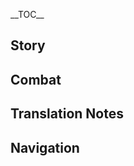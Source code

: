 {{CharacterTabs}}
{{LanguageTabs}}
{{Stub|1={{Meta/VO|tl=1|Japanese}}}}
__TOC__
==Story==
{{VO/Story
|character           = {{ROOTPAGENAME}}
|language            = ja
|name                = 神里綾人

|vo_01_01_title      = 初めまして…
|vo_01_01_subtitle   = Hello
|vo_01_01_file       = VO_{language}{character} Hello.ogg
|vo_01_01_tx         = 貴方のことは度々綾華から聞いています。しかし、公務が忙しかったこともあり、なかなかお会いできませんでした。神里家当主、神里綾人。以後お見知りおきを。
|vo_01_01_rm         = Anata no koto wa tabitabi Ayaka kara kiite imasu. Shikashi, koumu ga isogashikatta koto mo ari, nakanaka oai dekimasen deshita. Kamisato-ke toushu, Kamisato Ayato. Igo omishirioki wo.
|vo_01_01_tl         = 

|vo_02_01_title      = 世間話・若旦那
|vo_02_01_subtitle   = Chat: Spoiled
|vo_02_01_file       = VO_{language}{character} Chat - Spoiled.ogg
|vo_02_01_tx         = 何か忘れているような…まあいいでしょう。また思い出したら、誰かに届けてもらえばいいだけのことです。
|vo_02_01_rm         = Nani ka wasurete iru you-na... Maa ii deshou. Mata omoidashitara, dare ka ni todokete moraeba ii dake no koto desu.
|vo_02_01_tl         = 

|vo_02_02_title      = 世間話・仕掛け
|vo_02_02_subtitle   = Chat: Reel Them In
|vo_02_02_file       = VO_{language}{character} Chat - Reel Them In.ogg
|vo_02_02_tx         = 仕掛けは十分、そろそろ回収するとしましょう…
|vo_02_02_rm         = Shikake wa juubun, sorosoro kaishuu suru to shimashou...
|vo_02_02_tl         = 

|vo_02_03_title      = 世間話・悪趣味
|vo_02_03_subtitle   = Chat: Perverse Pleasure
|vo_02_03_file       = VO_{language}{character} Chat - Perverse Pleasure.ogg
|vo_02_03_tx         = 慌てふためきはしても私を止めるほどの勇気はない、家臣たちのあのときの表情を思い出すと…ふふっ、滑稽で仕方ありませんね。…さて、行くとしましょう。たまには散歩をするというのも悪くありません。
|vo_02_03_rm         = Awate futameki wa shite mo watashi wo tomeru hodo no yuuki wa nai, kashin-tachi no ano toki no hyoujou wo omoidasu to... Fufu', kokkei de shikata arimasen ne. ...Sate, iku to shimashou. Tama ni wa sanpo wo suru to iu no mo aku arimasen.
|vo_02_03_tl         = 

|vo_03_01_title      = 雨の日…
|vo_03_01_subtitle   = When It Rains
|vo_03_01_file       = VO_{language}{character} When It Rains.ogg
|vo_03_01_tx         = とりあえず、雨宿りしませんか？ご安心を、傘ならすぐ届きますから。
|vo_03_01_rm         = Toriaezu, amayadori shimasen ka? Goanshin wo, kasa nara sugu todokimasu kara.
|vo_03_01_tl         = 

|vo_03_02_title      = 雷の日…
|vo_03_02_friendship = 4
|vo_03_02_subtitle   = When Thunder Strikes
|vo_03_02_file       = VO_{language}{character} When Thunder Strikes.ogg
|vo_03_02_tx         = まだ幼い頃、綾華は雷に怯えていました。そんなあの子に、雷鳴とは将軍様のお声なのだと母上が教えたのです。それ以来、あの子は雷が鳴るたびに、一心に耳を傾けるようになりました。まるで、将軍様のお言葉を理解しようとするかのように。
|vo_03_02_rm         = Mada osanaikoro, Ayaka wa kaminari ni obiete imashita. Sonna ano ko ni, Narukami to wa Shougun-sama no okoe na no da to hahaue ga oshieta no desu. Sore irai, ano ko wa kaminari ga naru tabi ni, isshin ni mimi wo katamukeru you ni narimashita. Maru de, Shougun-sama no okotoba wo rikai shiyou to suru ka no you ni.
|vo_03_02_tl         = 

|vo_03_03_title      = 雪の日…
|vo_03_03_subtitle   = When It Snows
|vo_03_03_file       = VO_{language}{character} When It Snows.ogg
|vo_03_03_tx         = この雪景色は…何年も前に見たあの白雪にそっくりですね…
|vo_03_03_rm         = Kono yukigeshiki wa... Nannen mo mae ni mita ano shirayuki ni sokkuri desu ne...
|vo_03_03_tl         = 

|vo_03_04_title      = 晴れの日…
|vo_03_04_subtitle   = When the Sun Is Out
|vo_03_04_file       = VO_{language}{character} When the Sun Is Out.ogg
|vo_03_04_tx         = 陽光の下でくつろげるなど、滅多にないことです。
|vo_03_04_rm         = Youkou no shita de kutsurogeru nado, metta ni nai koto desu.
|vo_03_04_tl         = 

|vo_03_05_title      = 風の日…
|vo_03_05_subtitle   = When It's Windy
|vo_03_05_file       = VO_{language}{character} When It's Windy.ogg
|vo_03_05_tx         = そよ風のように些細な「思いがけないこと」であっても、結果を左右してしまうことがあります…ふふっ。
|vo_03_05_rm         = Soyokaze no you ni sasai-na "omoi ga kenai koto" de atte mo, kekka wo sayuu shite shimau koto ga arimasu... Fufu'.
|vo_03_05_tl         = 

|vo_03_06_title      = 暴風の日…
|vo_03_06_subtitle   = When the Wind Is Blowing
|vo_03_06_file       = VO_{language}{character} When the Wind Is Blowing.ogg
|vo_03_06_tx         = 大半の人は強風に目を閉じ、歩みを止めてしまいます。その勢いに乗じて進める者は、ほんの一握りです。
|vo_03_06_rm         = Taihan no hito wa kyoufuu ni me wo toji, ayumi wo tomete shimaimasu. Sono ikioi ni joujite susumeru mono wa, hon no hitonigiri desu.
|vo_03_06_tl         = 

|vo_04_01_title      = おはよう…
|vo_04_01_subtitle   = Good Morning
|vo_04_01_file       = VO_{language}{character} Good Morning.ogg
|vo_04_01_tx         = お早うございます。早朝の空気は、剣の鍛錬と心を休めるのに最適です。よほどのことがない限り、公務は行いません。いかがでしょう、私と手合わせをしてみませんか？
|vo_04_01_rm         = Ohayou gozaimasu. Souchou no kuuki wa, ken no tanren to kokoro wo yasumeru no ni saiteki desu. Yo hodo no koto ga nai kiri, koumu wa okonaimasen. Ikaga deshou, watashi to teawase wo shite mimasen ka?
|vo_04_01_tl         = 

|vo_04_02_title      = こんにちは…
|vo_04_02_subtitle   = Good Afternoon
|vo_04_02_file       = VO_{language}{character} Good Afternoon.ogg
|vo_04_02_tx         = 昼餉に何か食べたいものがあれば、家臣に申し付けてください。大事な客人ですから、きっと彼らも最善を尽くしてくれるでしょう。
|vo_04_02_rm         = Chuushoku ni nani ka tabetai mono ga areba, kashin ni moushitsukete kudasai. Daiji-na kyakujin desu kara, kitto karera mo saizen wo zuku shite kureru deshou.
|vo_04_02_tl         = 

|vo_04_03_title      = こんばんは…
|vo_04_03_friendship = 4
|vo_04_03_subtitle   = Good Evening
|vo_04_03_file       = VO_{language}{character} Good Evening.ogg
|vo_04_03_tx         = こんな時間に私を訪ねて来たのですから、夕餉を食べていきませんか？
|vo_04_03_rm         = Konna jikan ni watashsi wo tazunete kita no desu kara, yuuge wo tebete ikimasen ka?
|vo_04_03_tl         = 

|vo_04_04_title      = おやすみ…
|vo_04_04_subtitle   = Good Night
|vo_04_04_file       = VO_{language}{character} Good Night.ogg
|vo_04_04_tx         = そろそろ就寝の時間ですね。先に下がっていてください、私はまだ眠くないので…おや、貴方でしたか。私は残りの仕事を終わらせてから休みます、貴方も早めに休んでください。
|vo_04_04_rm         = Sorosoro shuushin no jikan desu ne. Saki ni sagatte ite kudasai, watashi wa mada akarukunai no de... Oya, anata deshita ka. Watashi wa nokori no shigoto wa owarasete kara yasumimasu, anata mo hayame ni yasunde kudasai.
|vo_04_04_tl         = 

|vo_05_01_title      = 神里綾人自身について・対価
|vo_05_01_subtitle   = About {character}: Price to Pay
|vo_05_01_file       = VO_{language}{character} About {character} - Price to Pay.ogg
|vo_05_01_tx         = あらゆるものには対価が存在します。通常では手の届かないものを求めるのであれば、常人の想像を超える対価を払わなければなりません。
|vo_05_01_rm         = Arayuru mono ni wa taika ga sonzai shimasu. Tsuujou de wa te no todokanai mono wo motomeru no de areba, joujin no souzou wo koeru taika wo harawanakereba narimasen.
|vo_05_01_tl         = 

|vo_05_02_title      = 神里綾人自身について・手段
|vo_05_02_friendship = 4
|vo_05_02_subtitle   = About {character}: Methodology
|vo_05_02_file       = VO_{language}{character} About {character} - Methodology.ogg
|vo_05_02_tx         = 私は手段にこだわりません。結果さえ得られれば、何の問題もありませんからね。
|vo_05_02_rm         = Watashi wa shudan ni kodawarimasen. Kekka sae erarereba, nani no mondai mo arimasen kara ne.
|vo_05_02_tl         = 

|vo_06_01_title      = 面白い事について…
|vo_06_01_quest      = Omnipresence Over Mortals
|vo_06_01_subtitle   = About Us: Most Entertaining
|vo_06_01_file       = VO_{language}{character} About Us - Most Entertaining.ogg
|vo_06_01_tx         = ふふっ、貴方たちが天領奉行でやったことは耳に入っていますよ。あの九条の爺さんをひどく怒らせたらしいですね…しかも、髪の毛が抜け落ちてしまうほどの勢いだったとか。そんな方は滅多にいません。この目で見ることができなくて、実に残念です…
|vo_06_01_rm         = Fufu', anata-tachi ga Tenryou-bugyou de yatta koto wa mimi ni haitte imasu yo. Ano Kujou no jii-san wo hiboku ikaraseta rashii desu ne... Shikamo, kami no te ga nukeochite shimau hodo no ikioi datta to ka. Sonna kata wa metta ni imasen. Kono me de miru koto ga dekinakute, jitsu ni zannen desu...
|vo_06_01_tl         = 

|vo_06_02_title      = 信頼について…
|vo_06_02_friendship = 6
|vo_06_02_subtitle   = About Us: Trust
|vo_06_02_file       = VO_{language}{character} About Us - Trust.ogg
|vo_06_02_tx         = 他人を信用することは、そう易々とできることではありません。特に地位の高い者であれば尚更のこと。たった一つの過ちによって、誰かの命を犠牲にしなければならないことも珍しくないのですから。しかし、貴方が私を信頼してくれている以上、私も当然、それに応えなければなりませんね。
|vo_06_02_rm         = Tanin wo shin'you suru koto wa, sou yasuyasu to dekiru koto de wa arimasen. Toku ni chii no takai mono de areba naosara no koto. Tatta hitotsu no ayamachi ni yotte, dare ka no inochi wo gisei ni shinakereba naranai koto mo mezurashiku nai no desu kara. Shikashi, anata ga watashi wo shinrai shite kurete iru ijou, watashi mo touzen, sore ni kotaenakereba narimasen ne.
|vo_06_02_tl         = 

|vo_07_01_title      = 「神の目」について…
|vo_07_01_friendship = 4
|vo_07_01_subtitle   = About the Vision
|vo_07_01_file       = VO_{language}{character} About the Vision.ogg
|vo_07_01_tx         = せっかく「神の目」という便利な代物を持っているのですから、ちゃんと活用しなくてはなりませんね。このように手のひらで輝いているということは、これもさぞかし幸せなのでしょう。
|vo_07_01_rm         = Sekkaku "Kami no Me" to iu benri-na shiromono wo motte iru no desu kara, chanto katsuyou shinakute wa narimasen ne. Kono you ni te no hira de kagayaite iru to iu koto wa, kore mo sazokashi shiawase na no deshou.
|vo_07_01_tl         = 

|vo_07_02_title      = シェアしたいこと…
|vo_07_02_subtitle   = Something to Share
|vo_07_02_file       = VO_{language}{character} Something to Share.ogg
|vo_07_02_tx         = 落ちた花を火鉢に放り込むと、炎によって一瞬だけ生気をみなぎらせます。花が最後に見せるその鮮やかな姿は、炎の輝きをも凌駕するものです。たとえ刹那の出来事だとしても、それは花の短い一生を意味あるものにするでしょう。
|vo_07_02_rm         = Ochita hana wo hibachi ni hourikomu to, honoo ni yotte isshun dake seiki wo minagirasemasu. Hana ga saigo ni miseru sono azayaka-na sugata wa, honoo no kagayaki wo mo ryouga suru mono desu. Tatoe setsuna no dekigoto da to shite mo, sore wa hana no mijikai isshou wo imi aru mono ni suru deshou.
|vo_07_02_tl         = 

|vo_07_03_title      = 興味のあること…
|vo_07_03_subtitle   = Interesting Things
|vo_07_03_file       = VO_{language}{character} Interesting Things.ogg
|vo_07_03_tx         = ペットと言えば、ええ、私は犬が好きなんです。猫の気ままなところも悪くはありませんが、飼い主の命令に従順なのは犬だけですから。忠実で素直で…ふふっ、なんとも愛らしいものです。
|vo_07_03_rm         = Petto to ieba, ee, watashi wa inu ga suki nan desu. Neko no kimama-na tokoro mo waruku wa arimasen ga, kainushi no meirei ni juujuun-na no wa inu dake desu kara. Chuujitsu de sunao de... Fufu', nanto mo airashii mono desu.
|vo_07_03_tl         = 

|vo_08_01_title      = 神里綾華について…
|vo_08_01_friendship = 4
|vo_08_01_subtitle   = About Kamisato Ayaka
|vo_08_01_file       = VO_{language}{character} About Kamisato Ayaka.ogg
|vo_08_01_tx         = 私は綾華の能力を信頼しています。ただ、あの子にはやはり、純粋なままでいて欲しいのです。権力争いに巻き込まれる必要はなく、人間の裏の顔に立ち向かう必要もない。そういうものはすべて、兄である私が一つ一つ片づけますから…おっと、つい話しすぎてしまいましたね。今のは、二人だけの秘密にしてください。
|vo_08_01_rm         = Watashi wa Ayaka no nouryoku wo shinrai shite imasu. Tada, ano ko ni wa yahari, junsui-na mama de ite hoshii no desu. Kenryoku arasoi ni makikomareru hitsuyou wa naku, ningen no ura no kao ni tachimukau hitsuyou mo nai. Sou iu mono wa subete, ani de aru watashi ga hitotsu hitotsu katadzukemasu kara... Otto, tsui hanashi sugite shimaimashita ne. Ima no wa, futari dake no himitsu ni shite kudasai.
|vo_08_01_tl         = 

|vo_08_02_title      = トーマについて…
|vo_08_02_friendship = 4
|vo_08_02_subtitle   = About Thoma
|vo_08_02_file       = VO_{language}{character} About Thoma.ogg
|vo_08_02_tx         = トーマの神里家に対する忠誠心は確かです。昔、終わりのない争いに巻き込まれたくなければ、早くここを離れたほうがいいと言って、どのような反応をするか試したことがあります。それでもトーマはこの地に留まり、神里家と共に歩んできてくれました。このご時世、絶対の信頼を寄せられる人は少なくなってしまいましたが、トーマは間違いなくその内の一人です。
|vo_08_02_rm         = Tooma no Kamisato-ke ni taisuru chuuseishin wa tashika desu. Mukashi, owari no nai arasoi ni makikomaretaku nakereba, hayaku koko wo hanareta hou ga ii to itte, dono you-na hannou wo suru ka tameshita koto ga arimasu. Sore de mo Tooma wa kono chi ni todomari, Kamisato-ke to tomo ni ayundekite kuremashita. Kono gojisei, zettai no shinrai wo yoserareru hito wa sukunaku natte shimaimashita ga, Tooma wa machigainaku sono uchi no hitori desu.
|vo_08_02_tl         = 

|vo_08_03_title      = 早柚について…
|vo_08_03_friendship = 4
|vo_08_03_subtitle   = About Sayu
|vo_08_03_file       = VO_{language}{character} About Sayu.ogg
|vo_08_03_tx         = 普段は怠けているように見えますが、大事を成す時にはしっかりと手を貸してくれます。貴方もよくご存じでしょう？
|vo_08_03_rm         = Fudan wa namakete iru you ni miemasu ga, daiji wo nasu toki ni wa shikkari to te wo kashite kuremasu. Anata mo yoku gozonji deshou?
|vo_08_03_tl         = 

|vo_08_04_title      = 宵宮について…
|vo_08_04_friendship = 4
|vo_08_04_subtitle   = About Yoimiya
|vo_08_04_file       = VO_{language}{character} About Yoimiya.ogg
|vo_08_04_tx         = あの…陽気な花火屋の店主のことですか？神里家とはかなり親しい間柄で、綾華とも年齢が近く、仲が良いようです。それに、彼女のはっきりと物を言う性格にも、綾華なら頭を悩ませることはないでしょう。何しろ、あの子は幼い頃から自分の本心に忠実でしたから。
|vo_08_04_rm         = Ano... Youki-na hanabiya no tenshu no koto desu ka? Kamisato-ke to wa kanari shitashi aidagara de, Ayaka to mo nenrei ga chikaku, naka ga ii you desu. Sore ni, kanojo no hakkiri to mono wo iu seikaku ni mo, Ayaka nara atama wo nayamaseru koto wa nai deshou. Nani shiro, ano ko wa osanai koro kara jibun no honshin ni chuujitsu deshita kara.
|vo_08_04_tl         = 

|vo_08_05_title      = 雷電将軍について…
|vo_08_05_friendship = 4
|vo_08_05_quest      = Omnipresence Over Mortals
|vo_08_05_subtitle   = About the Raiden Shogun
|vo_08_05_file       = VO_{language}{character} About the Raiden Shogun.ogg
|vo_08_05_tx         = 「永遠」を追い求めるあまり、将軍様ご自身のみならず…稲妻の全ての者が、少なからぬ犠牲を支払いました。傷が癒えるまでに時間はかかりますが、政局の調停者として、私は自身の役割を全うしましょう。
|vo_08_05_rm         = "Eien" wo oimotomeru amari, Shougun-sama gojishin no minarazu... Inazuma no subete no mono ga, sukunakaranu gisei wo shiharaimashita. Kizu ga ieru made ni jikan wa kakarimasu ga, seikyoku no chouteisha to shite, watashi wa jishin no yakuwari wo mattou shimashou.
|vo_08_05_tl         = 

|vo_08_06_title      = 八重神子について…
|vo_08_06_friendship = 4
|vo_08_06_subtitle   = About Yae Miko
|vo_08_06_file       = VO_{language}{character} About Yae Miko.ogg
|vo_08_06_tx         = 神里家は宮司様にお世話になっていますが、どうやらあの方は私が気に食わないようですね。私を「若造」などと呼ぶところを、あなたも聞いたことがあるのではないですか？<br />…ただ、たまに仕事の関係でお会いしたときは、互いに自らの考えを持ちつつも、うまく連携が取れるんです。あの感覚は悪くありません。頭の切れる方と仕事をすると、とても効率がいい。それに…たとえ嫌われていたとしても、私がいなければ彼女の「奇想天外な名案」を実現することは不可能。宮司様も、その事実は認めざるを得ないでしょう。
|vo_08_06_rm         = Kamisato-ke wa Guuji-sama ni osewa ni natte imasu ga, dou yara ano kata wa watashi ga ki ni kuwanai you desu ne. Watashi wo "wakazou" nado to yobu to koro wo, anata mo kiita koto ga aru no de wa nai desu ka?<br/>...Tada, tama ni shigoto no kankei de oaishita toki wa, tagai ni mizukara no kangae wo mochitsutsumo, umaku renkei ga toreru ndesu. Ano kankaku wa waruku arimasen. Atama no kirerukata to shigoto wo suru to, totemo kouritsu ga ii. Sore ni... Tatoe kirawarete ita to shite mo, watashi ga inakereba kanojo no "kisoutengai-na meian" wo jitsugen suru koto wa fukanou. Guuji-sama mo, sono jijitsu wa mitomezaru wo enai deshou.
|vo_08_06_tl         = 

|vo_08_07_title      = 九条裟羅について…
|vo_08_07_friendship = 4
|vo_08_07_subtitle   = About Kujou Sara
|vo_08_07_file       = VO_{language}{character} About Kujou Sara.ogg
|vo_08_07_tx         = 九条の爺さんは優れた策で、鋭い刀を研ぐことに成功しました。しかし残念ながら、その刀を振るえるほどの器ではなかったようです。
|vo_08_07_rm         = Kujou no jii-san wa sugureta saku de, surudoi katana wo togu koto ni seikou shimashita. Shikashi zannen nagara, sono katana wo furueru hodo no utsuwa de wa nakatta you desu.
|vo_08_07_tl         = 

|vo_08_08_title      = 楓原万葉について…
|vo_08_08_friendship = 4
|vo_08_08_subtitle   = About Kaedehara Kazuha
|vo_08_08_file       = VO_{language}{character} About Kaedehara Kazuha.ogg
|vo_08_08_tx         = 楓原家はかつて神里家の配下にありました。我々の先祖は彼らを守り抜くことができませんでしたが、私の代になっても彼に目をかける責務は残っています。一族を復興させることはできなくとも、天領奉行の追跡から逃がすことくらいなら可能でしょう。
|vo_08_08_rm         = Kaedehara-ke wa katsute Kamisato-ke no haika ni arimashita. Wareware no senzo wa karera wo mamorinuku koto ga dekimasen deshita ga, watashi no dai ni natte mo kare ni me wo kakeru sekimu wa nokotte imasu. Ichizoku wo fukkou saseru koto wa dekinakute mo, Tenryou-bugyou no tsuiseki kara nigasu koto kurai nara kanou deshou.
|vo_08_08_tl         = 

|vo_08_09_title      = 荒瀧一斗について…
|vo_08_09_friendship = 4
|vo_08_09_subtitle   = About Arataki Itto
|vo_08_09_file       = VO_{language}{character} About Arataki Itto.ogg
|vo_08_09_tx         = あの者は実に面白い。大人しい性格のオニカブトムシを戦わせるなんて、意外性満点です。あの時、彼に少し指導したのはただの気まぐれに過ぎませんが、まさか私のことを兄と慕ってくれるとは…しかも未だに「綾人の兄貴」の身分を知らないのです。別に…ふふっ、単純な人は嫌いではありませんよ。
|vo_08_09_rm         = Ano mono wa jitsu ni omoshiroi. Otonashii seikaku no onikabutomutsu wo tatakawaseru nante, igaisei manten desu. Ano toki, kare ni sukoshi shidou shita no wa tada no kimagure ni sugimasen ga, masaka watashi no koto wo ani to shitatte kureru to wa... Shika mo imada ni "Ayato no aniki" no mibun wo shiranai no desu. Betsu ni... Fufu', tanjun-na hito wa kirai de wa arimasen yo.
|vo_08_09_tl         = 

|vo_08_10_title      = 凝光について…
|vo_08_10_friendship = 4
|vo_08_10_subtitle   = About Ningguang
|vo_08_10_file       = VO_{language}{character} About Ningguang.ogg
|vo_08_10_tx         = 璃月七星の「天権」様のことですか。彼女の手腕なら少し耳にしたことがあります。そういえば、私の所蔵品に限定版の「璃月千年」があるのですが、興味はありますか？そうだ、今から家臣に持ってきてもらって、一局いかがでしょう？
|vo_08_10_rm         = Riiywe Shichisei no "Tenchuen"-sama no koto desu ka. Kanojo no shuwan nara sukoshi mimi ni shita koto ga arimasu. Sou ieba, watashi no shozouhin ni genteiban no "Riiywe Sennen" ga aru no desu ga, kyoumi wa arimasu ka? Sou da, ima kara kashin ni motte kite moratte, ikkyoku ikaga deshou?
|vo_08_10_tl         = 

|vo_09_01_title      = 神里綾人を知る・1
|vo_09_01_subtitle   = More About {character}: I
|vo_09_01_file       = VO_{language}{character} More About {character} - 01.ogg
|vo_09_01_tx         = 私について、ですか？世の中、知らないほうがいいことがあることくらい、貴方ならご存知ですよね？今度、機会があればまたお話ししましょう。
|vo_09_01_rm         = Watashi ni tsuite, desu ka? Yo no naka, shiranai hou ga ii koto ga aru koto kurai, anata nara gozonji desu yo ne? Kondo, kikai ga areba mata ohanashi shimashou.
|vo_09_01_tl         = 

|vo_09_02_title      = 神里綾人を知る・2
|vo_09_02_friendship = 3
|vo_09_02_subtitle   = More About {character}: II
|vo_09_02_file       = VO_{language}{character} More About {character} - 02.ogg
|vo_09_02_tx         = 私の感性が…ズレている？はぁ…どうやら何か誤解されているようですね、これは弁解をしなければ。確かに大抵の場合、私は人の困った顔を見るのが好きです。しかし、それがどうしてまずいのでしょうか？貴方も隣で飛んでいるちびっこをからかったりしますよね？
|vo_09_02_rm         = Watashi no kansei ga... zurete iru? Haa... Dou yara nani ka gokai sarete iru you desu ne, kore wa benkai wo shinakereba. Tashika ni taitei no baai, watashi wa hito no komatta kao wo miro no ga suki desu. Shikashi, sore ga doushite mazui no deshou ka? Anata mo tonari de tonde iru chibikko wo kara kattari shimasu yo ne?
|vo_09_02_tl         = 

|vo_09_03_title      = 神里綾人を知る・3
|vo_09_03_friendship = 4
|vo_09_03_subtitle   = More About {character}: III
|vo_09_03_file       = VO_{language}{character} More About {character} - 03.ogg
|vo_09_03_tx         = 三奉行は、一見穏やかな関係に見えますが、実際は裏での牽制やいがみ合いが絶えません。あの老いぼれたちの相手をするのは、あまり楽しくはないのですが…。ただ、これだけは知っておいていただきたい…昔は神里家の安寧のため、今は稲妻の情勢のため、私は神里家の名に泥を塗るような行動をしたことは一度もありませんよ。
|vo_09_03_rm         = San-bugyou wa, ikken odayaka-na kankei ni miemasu ga, jissai wa ura de no kensei ya igamiai ga taemasen. Ano oibore-tachi no aite wo suru no wa, amari tanoshiku wa nai no desu ga.... Tada, kore dake wa shitte oite itadakitai... Mukashi wa Kamisato-ke no anrei no tame, ima wa Inazuma no jousei no tame, watashi wa Kamisato-ke no na ni doro wo nuru you-na koudou wo shita koto wa ichido mo arimasen yo.
|vo_09_03_tl         = 

|vo_09_04_title      = 神里綾人を知る・4
|vo_09_04_friendship = 5
|vo_09_04_subtitle   = More About {character}: IV
|vo_09_04_file       = VO_{language}{character} More About {character} - 04.ogg
|vo_09_04_tx         = 終末番ですか？貴方になら話してもいいでしょう。あれは神里家当主直属の秘密部隊であり、父上の死後、私が引き継ぎました。表立って解決できないことがあれば、終末番が処理してくれます。成員のほとんどは孤児で、幼い頃に組織に引き取られた者です。こうして、彼らは自然と忠誠心を抱くようになり、成長していきます。私も安心して任務を与えられるというわけです。
|vo_09_04_rm         = Shuumatsuban desu ka? Anata ni nara hanashite mo ii deshou. Are wa Kamisato-ke toushu chokuzoku no himitsu butai de ari, chichiue no shigo, watashi ga hikitsugimashita. Omotedatte kaiketsu dekinai koto ga areba, Shuumatsuban ga shori shite kuremasu. Seiin no hotondo wa koji de, osanai koro ni soshiki ni hikitorareta mono desu. Koushite, karera wa shizen to chuuseishin wo idaku you ni nari, seichou shite ikimasu. Watashi mo anshin shite ninmu wo ataerareru to iu wake desu.
|vo_09_04_tl         = 

|vo_09_05_title      = 神里綾人を知る・5
|vo_09_05_friendship = 6
|vo_09_05_subtitle   = More About {character}: V
|vo_09_05_file       = VO_{language}{character} More About {character} - 05.ogg
|vo_09_05_tx         = 終末番以外の切り札？もちろんありますよ。うさぎですら三つの隠れ穴を持っているのですから、人ならば尚更です。ただ、私の秘密はほとんど話してしまったので、そろそろ貴方の話を聞かせてください。そうですね…テイワット大陸での旅はもう結構なので、もっと昔の話を聞かせてくれますか？
|vo_09_05_rm         = Shuumatsuban igai no kirifuda? Mochiron arimasu yo. Usagi de sura mittsu no kakure ana wo motte iru no desu kara, hito naraba naosara desu. Tada, watashi no himitsu wa hotondo hanashite shimatta no de, sorosoro anata no hanashi wo kikasete kudasai. Sou desu ne... Teiwatto tairiku de no tabi wa mou kekkou-na no de, motto oto no hanashi wo kikasete kuremasu ka?
|vo_09_05_tl         = 

|vo_10_01_title      = 神里綾人の趣味…
|vo_10_01_subtitle   = {character}'s Hobbies
|vo_10_01_file       = VO_{language}{character} Hobbies.ogg
|vo_10_01_tx         = 趣味…子供の頃はいくつかありましたが、最近は公務に時間を取られているので、触れないようにしています…ん？公務を趣味としている人がいる？ほう、それは…実に個性的ですね。
|vo_10_01_rm         = Shumi... Kodomo no koro wa ikutsu ka arimashita da, saikin wa koumu ni jikan wo torarete iru no de, furenai you ni shite imasu... N? Koumu wo shumi to shite iru hito ga iru? Hou, sore wa... Jitsu ni koseiteki desu ne.
|vo_10_01_tl         = 

|vo_10_02_title      = 神里綾人の悩み…
|vo_10_02_subtitle   = {character}'s Troubles
|vo_10_02_file       = VO_{language}{character} Troubles.ogg
|vo_10_02_tx         = 悩み、ですか？気になる事柄があれば、早々に解決していますよ。もし人であった場合は…ふふっ…
|vo_10_02_rm         = Nayami, desu ka? Ki ni naru kotogara ga areba, hayabaya ni keiketsu shite imasu yo. Moshi hito de atta baai wa... Fufu'...
|vo_10_02_tl         = 

|vo_10_03_title      = 好きな食べ物・こだわり
|vo_10_03_subtitle   = Favorite Food: Personal Preference
|vo_10_03_file       = VO_{language}{character} Favorite Food - Personal Preference.ogg
|vo_10_03_tx         = 目新しく珍しい物は、退屈な日常に刺激をもたらしてくれます。最近ですと、花見坂で発売された新商品「五目ミルクティー」が絶品ですので、ぜひ試してみてください。ただ…日頃の食事に関しては、これといったこだわりはありません。私の献立を毎日考えてくれる臣下がいるので、いつも出された料理を食べているだけです。
|vo_10_03_rm         = Meatarashiku mezurashii mono wa, taikutsu-na nichijou ni shigeki wo motarashite kuremasu. Saikin desu to, Hanamizaka de hatsubai sareta shinshouhin "gomoku miruku tii" ga zeppin desu no de, zehi tameshite mite kudasai. Tada... Higoro no shokuji ni kanshite wa, kore to itta kodawari wa arimasen. Watashi no kondate wo mainichi kangaete kureru shinka ga iru no de, itsumo dasareta ryouri wo tabete iru dake desu.
|vo_10_03_tl         = 

|vo_10_04_title      = 好きな食べ物・新たな試み
|vo_10_04_friendship = 6
|vo_10_04_subtitle   = Favorite Food: Trying New Things
|vo_10_04_file       = VO_{language}{character} Favorite Food - Trying New Things.ogg
|vo_10_04_tx         = そろそろ、貴方の好きな料理を教えてくれますか？…なるほど、頭に入れておきました。今度聞かれたら、これを答えるとしましょう。
|vo_10_04_rm         = Sorosoro, anata no suki-na ryouri wo oshiete kuremasu ka? ...Naruhodo, atama ni irete okimashita. Kondo kikaretara, kore wo kotaeru to shimashou.
|vo_10_04_tl         = 

|vo_10_05_title      = 嫌いな食べ物…
|vo_10_05_subtitle   = Least Favorite Food
|vo_10_05_file       = VO_{language}{character} Least Favorite Food.ogg
|vo_10_05_tx         = …おっと、塩と砂糖を間違えてしまいました。これではしょっぱい水まんじゅうに…まあ、問題はありません。トーマに食べてもらいましょう。
|vo_10_05_rm         = ...Otto, shio to satou wo machigaete shimaimashita. Kore de wa shoppai mizu manjuu ni... Maa, mondai wa arimasen. Tooma ni tabete moraimashou.
|vo_10_05_tl         = 

<!-- Receiving a Gift -->
|vo_11_01_title      = 贈り物を受け取る·1
|vo_11_01_subtitle   = Receiving a Gift: I
|vo_11_01_file       = VO_{language}{character} Receiving a Gift - 01.ogg
|vo_11_01_tx         = 斬新な味ですね。ふふっ、気に入りました…
|vo_11_01_rm         = 
|vo_11_01_tl         = 

|vo_11_02_title      = 贈り物を受け取る·2
|vo_11_02_subtitle   = Receiving a Gift: II
|vo_11_02_file       = VO_{language}{character} Receiving a Gift - 02.ogg
|vo_11_02_tx         = なるほど。貴方はこの料理に対して、そのような理解をされているのですね…
|vo_11_02_rm         = 
|vo_11_02_tl         = 

|vo_11_03_title      = 贈り物を受け取る·3
|vo_11_03_subtitle   = Receiving a Gift: III
|vo_11_03_file       = VO_{language}{character} Receiving a Gift - 03.ogg
|vo_11_03_tx         = 一つ提案があります。今度この料理を「鍋遊び」に入れましょう。
|vo_11_03_rm         = 
|vo_11_03_tl         = 

|vo_12_01_title      = 誕生日…
|vo_12_01_subtitle   = Birthday
|vo_12_01_file       = VO_{language}{character} Birthday.ogg
|vo_12_01_tx         = お誕生日おめでとうございます！社奉行の一日当主になってみませんか？<br />公務は私が前もって処理したので、貴方は権力がもたらす快楽だけを味わってください。私が付き添うので、家臣たちも文句は言えないでしょう、どうかご安心を。ふふふっ。
|vo_12_01_rm         = Otanjoubi omedetou gozaimasu! Sha-bugyou no ichinichi toushu ni natte mimasen ka?<br/>Koumu wa watashi ga mae motte shori shita no de, anata wa kenryoku ga motarasu kairaku dake wo ajiwatte kudasai. Watashi ga tsukisou no de, kashin-tachi mo monku wa ienai deshou, dou ka goanshin wo. Fufufu'.
|vo_12_01_tl         = 

|vo_13_01_title      = 突破した感想・起
|vo_13_01_ascension  = 1
|vo_13_01_subtitle   = Feelings About Ascension: Intro
|vo_13_01_file       = VO_{language}{character} Feelings About Ascension -  01.ogg
|vo_13_01_tx         = ふむ、力が増したようですね？実に喜ばしいことです…
|vo_13_01_rm         = Fumu, chikara ga mashita you desu ne? Jitsu ni yorokobashii koto desu...
|vo_13_01_tl         = 

|vo_13_02_title      = 突破した感想・承
|vo_13_02_ascension  = 2
|vo_13_02_subtitle   = Feelings About Ascension: Building Up
|vo_13_02_file       = VO_{language}{character} Feelings About Ascension -  02.ogg
|vo_13_02_tx         = 力というものは、やはり自分の手元にあってこそ安心できます。
|vo_13_02_rm         = Chikara to iu mono wa, yahari jibun no temoto ni atte koso anshin dekimasu.
|vo_13_02_tl         = 

|vo_13_03_title      = 突破した感想・転
|vo_13_03_ascension  = 4
|vo_13_03_subtitle   = Feelings About Ascension: Climax
|vo_13_03_file       = VO_{language}{character} Feelings About Ascension -  03.ogg
|vo_13_03_tx         = 今頃、あの者たちは布団の中で震えているでしょうね…ふふっ…
|vo_13_03_rm         = Imagoro, ano mono-tachi wa futon no naka de furuete iru deshou ne... Fufu'...
|vo_13_03_tl         = 

|vo_13_04_title      = 突破した感想・結
|vo_13_04_ascension  = 6
|vo_13_04_subtitle   = Feelings About Ascension: Conclusion
|vo_13_04_file       = VO_{language}{character} Feelings About Ascension -  04.ogg
|vo_13_04_tx         = 当主の座に就いて以来、そう滅多に気が緩んだことはありません。ただ、貴方が傍にいてくれた日々は、何だか奇妙なひと時でした。それは…ふむ、そうですね…まるで陽の光を浴びているかのような気分にさせるのです。
|vo_13_04_rm         = Toushu no za ni tsuite irai, sou metta ni ki ga yurunda koto wa arimasen. Tada, anata ga soba ni ite kureta hibi wa, nandaka kyoumi-na hito toki deshita. Sore wa... Fumu, sou desu ne... Maru de hi no hikari wo abite iru ka no you-na kibun ni saseru no desu.
|vo_13_04_tl         = 
}}

==Combat==
{{Combat VO
|character           = {{ROOTPAGENAME}}
|language            = ja

<!-- Elemental Skill -->
|skill_1_tx          = 蒼流水影。
|skill_1_rm          = Souryuusuiei.
|skill_1_tl          = Blue current water shadow.
|skill_2_tx          = 剣影よ。
|skill_2_rm          = Kenei yo.
|skill_2_tl          = Shadow of the sword.<ref group="TN •">Part of an idiom for a tense situation where you can see a shining sword and its shadow.</ref>
|skill_3_file        = Elemental Skill 1 03,Elemental Skill 1 04,Elemental Skill 1 05,Elemental Skill 1 06

<!-- Elemental Burst -->
|burst_1_tx          = 三尺の秋水。
|burst_1_rm          = Sanjaku no shuusui.
|burst_1_tl          = Three shaku of autumn water.<ref group="TN •">An idiom for a three shaku (Japanese foot) long sword that is shining like autumn water.</ref>
|burst_2_tx          = ふん…安らかに。
|burst_2_rm          = Fun... yasuraka ni.
|burst_2_tl          = Hmph... rest in peace.
|burst_3_tx          = 神里流…水囿！
|burst_3_rm          = Kamisato-ryuu... Suiyuu!
|burst_3_tl          = Kamisato Art... Suiyuu!<ref group="TN •">lit. Water confinement</ref>

<!-- Sprint Start -->
|sprint-s_1_file     = Sprint Start 01,Sprint Start 02,Sprint Start 03

<!-- Deploying Wind Glider -->
|glider_1_file       = Deploying Wind Glider 01,Deploying Wind Glider 02,Deploying Wind Glider 03

<!-- Opening Treasure Chest -->
|chest_1_tx          = 貴方の為になったなら幸いです。
|chest_1_rm          = Anata no tame ni natta nara saiwai desu.
|chest_1_tl          = If it is of use to you, that would be my pleasure.
|chest_2_tx          = これが、必要だったのですか？
|chest_2_rm          = Kore ga, hitsuyou datta no desu ka?
|chest_2_tl          = Did you need this?
|chest_3_tx          = ふむ…中々の品ですね。
|chest_3_rm          = Fumu... naka naka no shina desu ne.
|chest_3_tl          = Hm... these goods are quite good.

<!-- Low HP -->
|low-hp_1_tx         = 実に面白い…
|low-hp_1_rm         = Zitsu ni omoshiroi...
|low-hp_1_tl         = Really interesting...
|low-hp_2_tx         = そろそろ、本気を出しましょうか。
|low-hp_2_rm         = Soro soro, honki wo dashi mashou ka.
|low-hp_2_tl         = It's about time I start getting serious.
|low-hp_3_tx         = まだまだこれからですよ。
|low-hp_3_rm         = Mada mada kore kara desu yo.
|low-hp_3_tl         = I'm just getting started.

<!-- Fallen -->
|fallen_1_tx         = 千慮の一失…
|fallen_1_rm         = Senryo no isshitsu...
|fallen_1_tl         = One mistake among a thousand considerations...<ref group="TN •">An idiom about not being infalliable.</ref>
|fallen_2_tx         = 花に百日の紅なし…
|fallen_2_rm         = Hana ni hyakunichi no kurenai nashi...
|fallen_2_tl         = Flowers do not have a hundred days of red...<ref group="TN •">An idiom about how good times don't last forever.</ref>
|fallen_3_tx         = 昨日の淵は今日の瀬、か…
|fallen_3_rm         = Kinou no fuchi wa kyou no se, ka...
|fallen_3_tl         = What was a deep pool yesterday may be shallow today...<ref group="TN •">An idiom about how a situation might change quickly.</ref>

<!-- Light Hit Taken -->
|hit-l_1_tx          = その程度ですか。
|hit-l_1_rm          = Sono teido desu ka.
|hit-l_1_tl          = Is that all?
|hit-l_2_file        = Light Hit Taken 02,Light Hit Taken 03,Light Hit Taken 04,Light Hit Taken 05,Light Hit Taken 06

<!-- Heavy Hit Taken -->
|hit-h_1_file        = Heavy Hit Taken 02
|hit-h_1_tx          = 身の程を知りなさい…
|hit-h_1_rm          = Mi no hodo wo shiri nasai...
|hit-h_1_tl          = Know your place...
|hit-h_2_file        = Heavy Hit Taken 01,Heavy Hit Taken 03,Heavy Hit Taken 04,Heavy Hit Taken 05,Heavy Hit Taken 06

<!-- Joining Party -->
|join_1_tx           = おや？私を散歩に誘ってくれるのですか？
|join_1_rm           = Oya? Watashi wo sanpo ni sasotte kureru no desu ka?
|join_1_tl           = What's that? You're inviting me out for a walk?
|join_2_tx           = ならば、公務はひとまず置いておきましょう。
|join_2_rm           = Naraba, koumu wa hitomazu oite okima shou.
|join_2_tl           = Well then, I'll put my official duties aside for now.
|join_3_tx           = ふふ…ほんの余興です。
|join_3_rm           = Fufu... honno yokyou desu.
|join_3_tl           = Fufu... this will be entertaining.

<!-- Character Idles -->
|idle_1_file         = Standby 01

<!-- Light Attack -->
|atk-l_1_file        = Light Attack 01,Light Attack 02,Light Attack 03,Light Attack 04,Light Attack 05,Light Attack 06,Light Attack 07

<!-- Mid Attack -->
|atk-m_1_file        = Mid Attack 01,Mid Attack 02,Mid Attack 03

<!-- Heavy Attack -->
|atk-h_1_file        = Heavy Attack 01,Heavy Attack 02,Heavy Attack 03

<!-- Climbing -->
|climb_1_file        = Climbing 01,Climbing 02,Climbing 03,Climbing 04,Climbing 05

<!-- Climbing Breath -->
|climb-b_1_file      = Climbing Breath 01,Climbing Breath 02,Climbing Breath 03

<!-- Jumping -->
|jump_1_file         = Jumping 01,Jumping 02,Jumping 03,Jumping 04,Jumping 05
}}

==Translation Notes==
{{Reflist|group=TN •}}

==Navigation==
{{Character Navbox|type=playable|link type=vo-ja}}